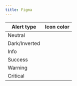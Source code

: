 ```yaml
---
title: Figma
---
```



<FigmaIconColorSnippet component="badge" />

| Alert type    | Icon color                                                |
| ------------- | --------------------------------------------------------- |
| Neutral       | <InlineToken value="paletteInkNormal" alternateName />    |
| Dark/Inverted | <InlineToken value="paletteWhite" alternateName />        |
| Info          | <InlineToken value="paletteBlueNormal" alternateName />   |
| Success       | <InlineToken value="paletteGreenNormal" alternateName />  |
| Warning       | <InlineToken value="paletteOrangeNormal" alternateName /> |
| Critical      | <InlineToken value="paletteRedNormal" alternateName />    |
